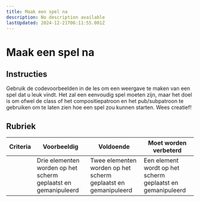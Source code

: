 ```yaml
---
title: Maak een spel na
description: No description available
lastUpdated: 2024-12-21T06:11:55.001Z
---
```


# Maak een spel na

## Instructies

Gebruik de codevoorbeelden in de les om een weergave te maken van een spel dat u leuk vindt. Het zal een eenvoudig spel moeten zijn, maar het doel is om ofwel de class of het compositiepatroon en het pub/subpatroon te gebruiken om te laten zien hoe een spel zou kunnen starten. Wees creatief!

## Rubriek

| Criteria | Voorbeeldig                                               | Voldoende                                              | Moet worden verbeterd                                   |
| -------- | ------------------------------------------------------- | ----------------------------------------------------- | --------------------------------------------------- |
|          | Drie elementen worden op het scherm geplaatst en gemanipuleerd | Twee elementen worden op het scherm geplaatst en gemanipuleerd | Een element wordt op het scherm geplaatst en gemanipuleerd |
